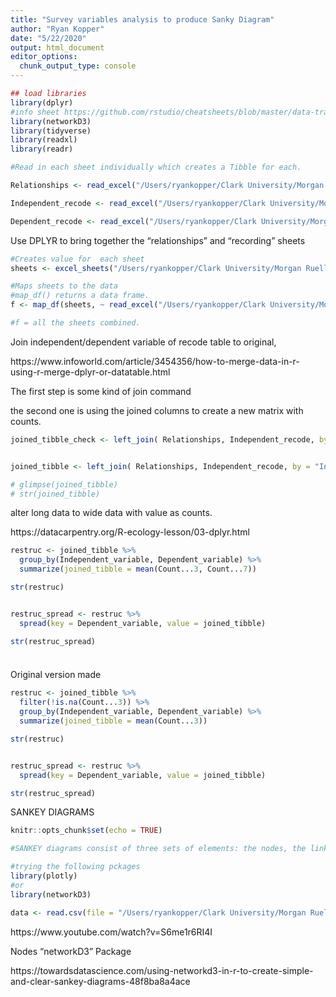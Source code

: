 ```yaml
---
title: "Survey variables analysis to produce Sanky Diagram"
author: "Ryan Kopper"
date: "5/22/2020"
output: html_document
editor_options: 
  chunk_output_type: console
---
```


```r
## load libraries
library(dplyr)
#info sheet https://github.com/rstudio/cheatsheets/blob/master/data-transformation.pdf
library(networkD3)
library(tidyverse)
library(readxl)
library(readr)

#Read in each sheet individually which creates a Tibble for each.

Relationships <- read_excel("/Users/ryankopper/Clark University/Morgan Ruelle - Ryan Kopper Research/Push Pull Systematic Review/Survey relationships 2020_05_19.xlsx", sheet = "Relationships")

Independent_recode <- read_excel("/Users/ryankopper/Clark University/Morgan Ruelle - Ryan Kopper Research/Push Pull Systematic Review/Survey relationships 2020_05_19.xlsx", sheet = "Independent recode")

Dependent_recode <- read_excel("/Users/ryankopper/Clark University/Morgan Ruelle - Ryan Kopper Research/Push Pull Systematic Review/Survey relationships 2020_05_19.xlsx", sheet = "Dependent recode")

```
Use DPLYR to bring together the "relationships" and "recording" sheets
 
```r
#Creates value for  each sheet
sheets <- excel_sheets("/Users/ryankopper/Clark University/Morgan Ruelle - Ryan Kopper Research/Push Pull Systematic Review/Survey relationships 2020_05_19.xlsx")

#Maps sheets to the data
#map_df() returns a data frame.
f <- map_df(sheets, ~ read_excel("/Users/ryankopper/Clark University/Morgan Ruelle - Ryan Kopper Research/Push Pull Systematic Review/Survey relationships 2020_05_19.xlsx", sheet = .x))

#f = all the sheets combined.
```
Join independent/dependent variable of recode table to original,

https://www.infoworld.com/article/3454356/how-to-merge-data-in-r-using-r-merge-dplyr-or-datatable.html

The first step is some kind of join command 

the second one is using the joined columns to create a new matrix with counts.
```r

joined_tibble_check <- left_join( Relationships, Independent_recode, by = "Independent_variable") %>% left_join(Dependent_recode, by = "Dependent_variable")


joined_tibble <- left_join( Relationships, Independent_recode, by = "Independent_variable") %>% left_join(Dependent_recode, by = "Dependent_variable") %>%  select(Independent_variable_recode, Dependent_variable_recode) %>% group_by(Independent_variable_recode, Dependent_variable_recode) %>% summarise(count = n()) %>% spread(key = Dependent_variable_recode, value = count)

# glimpse(joined_tibble)
# str(joined_tibble)

```
alter long data to wide data with value as counts.

https://datacarpentry.org/R-ecology-lesson/03-dplyr.html

```r
restruc <- joined_tibble %>%
  group_by(Independent_variable, Dependent_variable) %>%
  summarize(joined_tibble = mean(Count...3, Count...7))

str(restruc)


restruc_spread <- restruc %>%
  spread(key = Dependent_variable, value = joined_tibble)

str(restruc_spread)



```

###
Original version made
```r
restruc <- joined_tibble %>%
  filter(!is.na(Count...3)) %>%
  group_by(Independent_variable, Dependent_variable) %>%
  summarize(joined_tibble = mean(Count...3))

str(restruc)


restruc_spread <- restruc %>%
  spread(key = Dependent_variable, value = joined_tibble)

str(restruc_spread)

```




SANKEY DIAGRAMS

```r
knitr::opts_chunk$set(echo = TRUE)

#SANKEY diagrams consist of three sets of elements: the nodes, the links, and the instructions which determine their positions

#trying the following pckages
library(plotly)
#or
library(networkD3)

data <- read.csv(file = "/Users/ryankopper/Clark University/Morgan Ruelle - Ryan Kopper Research/Push Pull Systematic Review/4Sanky.csv")

```
https://www.youtube.com/watch?v=S6me1r6RI4I

Nodes
"networkD3" Package

https://towardsdatascience.com/using-networkd3-in-r-to-create-simple-and-clear-sankey-diagrams-48f8ba8a4ace

```r


```